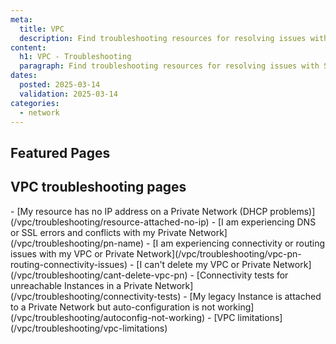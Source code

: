 ```yaml
---
meta:
  title: VPC
  description: Find troubleshooting resources for resolving issues with Scaleway Virtual Private Cloud and Private Networks.
content:
  h1: VPC - Troubleshooting
  paragraph: Find troubleshooting resources for resolving issues with Scaleway Virtual Private Cloud and Private Networks.
dates:
  posted: 2025-03-14
  validation: 2025-03-14
categories:
  - network
---
```


<ProductHeader
  productName="VPC troubleshooting"
  productLogo="vpc"
  description="Learn how to fix the most common issues with Scaleway VPC and Private Networks."
/>

## Featured Pages

<Grid>
    <DefaultCard
      title="VPC FAQ"
      description="Answers to common VPC questions"
      url="/vpc/faq/"
      label="See more"
    />
    <DefaultCard
      title="Attaching resources to a Private Network"
      description="Get resources communicating effectively"
      url="/vpc/how-to/attach-resources-to-pn/"
      label="See more"
    />
    <DefaultCard
      title="Understanding routing"
      description="Everything to know about VPC routing"
      url="/vpc/reference-content/understanding-routing/"
      label="See more"
    />
</Grid>
<Grid>
    <DefaultCard
      title="Understanding DNS"
      description="Find info about DNS on VPCs"
      url="/vpc/reference-content/dns/"
      label="See more"
    />
    <DefaultCard
      title="Solving connectivity & routing issues"
      description="Tips and troubleshooting"
      url="/vpc/troubleshooting/vpc-pn-routing-connectivity-issues/"
      label="See more"
    />
    <DefaultCard
      title="Solving problems deleting VPCs and Private Networks"
      description="Get solutions for known blockers"
      url="/vpc/troubleshooting/cant-delete-vpc-pn/"
      label="See more"
    />
</Grid>

## VPC troubleshooting pages

<LinksList>
  - [My resource has no IP address on a Private Network (DHCP problems)](/vpc/troubleshooting/resource-attached-no-ip)
  - [I am experiencing DNS or SSL errors and conflicts with my Private Network](/vpc/troubleshooting/pn-name)
  - [I am experiencing connectivity or routing issues with my VPC or Private Network](/vpc/troubleshooting/vpc-pn-routing-connectivity-issues)
  - [I can't delete my VPC or Private Network](/vpc/troubleshooting/cant-delete-vpc-pn)
  - [Connectivity tests for unreachable Instances in a Private Network](/vpc/troubleshooting/connectivity-tests)
  - [My legacy Instance is attached to a Private Network but auto-configuration is not working](/vpc/troubleshooting/autoconfig-not-working)
  - [VPC limitations](/vpc/troubleshooting/vpc-limitations)
</LinksList>
